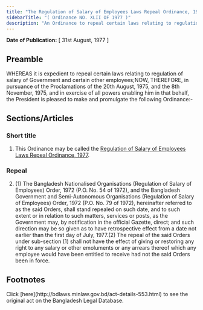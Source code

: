 ```yaml
---
title: "The Regulation of Salary of Employees Laws Repeal Ordinance, 1977"
sidebarTitle: "( Ordinance NO. XLII OF 1977 )"
description: "An Ordinance to repeal certain laws relating to regulation of salary of Government and certain other employees."
---
```


**Date of Publication:** [ 31st August, 1977 ]

## Preamble

WHEREAS it is expedient to repeal certain laws relating to regulation of salary of Government and certain other employees;NOW, THEREFORE, in pursuance of the Proclamations of the 20th August, 1975, and the 8th November, 1975, and in exercise of all powers enabling him in that behalf, the President is pleased to make and promulgate the following Ordinance:-

## Sections/Articles

### Short title

1. This Ordinance may be called the [Regulation of Salary of Employees Laws Repeal Ordinance, 1977](/laws/act-553 "Regulation of Salary of Employees Laws Repeal Ordinance, 1977").

### Repeal

2. (1) The Bangladesh Nationalised Organisations (Regulation of Salary of Employees) Order, 1972 (P.O. No. 54 of 1972), and the Bangladesh Government and Semi-Autonomous Organisations (Regulation of Salary of Employees) Order, 1972 (P.O. No. 79 of 1972), hereinafter referred to as the said Orders, shall stand repealed on such date, and to such extent or in relation to such matters, services or posts, as the Government may, by notification in the official Gazette, direct; and such direction may be so given as to have retrospective effect from a date not earlier than the first day of July, 1977.(2) The repeal of the said Orders under sub-section (1) shall not have the effect of giving or restoring any right to any salary or other emoluments or any arrears thereof which any employee would have been entitled to receive had not the said Orders been in force.

## Footnotes

<Note>
  Click [here](http://bdlaws.minlaw.gov.bd/act-details-553.html) to see the original act on the Bangladesh Legal Database.
</Note>
